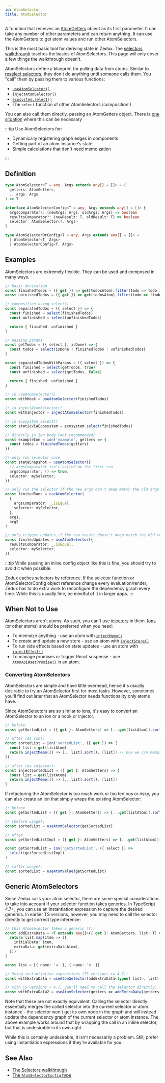 ```yaml
---
id: AtomSelector
title: AtomSelector
---
```


A function that receives an [AtomGetters](AtomGetters) object as its first parameter. It can take any number of other parameters and can return anything. It can use the AtomGetters to get atom values and run other AtomSelectors.

This is the most basic tool for deriving state in Zedux. The [selectors walkthrough](../../walkthrough/selectors) teaches the basics of AtomSelectors. This page will only cover a few things the walkthrough doesn't.

AtomSelectors define a blueprint for pulling data from atoms. Similar to [reselect selectors](https://github.com/reduxjs/reselect#api), they don't do anything until someone calls them. You "call" them by passing them to various functions:

- [`useAtomSelector()`](../hooks/useAtomSelector)
- [`injectAtomSelector()`](../injectors/injectAtomSelector)
- [`ecosystem.select()`](../classes/Ecosystem#select)
- The `select` function of other AtomSelectors (composition!)

You can also call them directly, passing an AtomGetters object. There is [one situation](#generic-atomselectors) where this can be necessary

:::tip
Use AtomSelectors for:

- Dynamically registering graph edges in components
- Getting part of an atom instance's state
- Simple calculations that don't need memoization

:::

## Definition

```ts
type AtomSelector<T = any, Args extends any[] = []> = (
  getters: AtomGetters,
  ...args: Args
) => T

interface AtomSelectorConfig<T = any, Args extends any[] = []> {
  argsComparator?: (newArgs: Args, oldArgs: Args) => boolean
  resultsComparator?: (newResult: T, oldResult: T) => boolean
  selector: AtomSelector<T, Args>
}

type AtomSelectorOrConfig<T = any, Args extends any[] = []> =
  | AtomSelector<T, Args>
  | AtomSelectorConfig<T, Args>
```

## Examples

AtomSelectors are extremely flexible. They can be used and composed in many ways.

```ts
// basic derivation
const finishedTodos = ({ get }) => get(todosAtom).filter(todo => todo.isDone)
const uninishedTodos = ({ get }) => get(todosAtom).filter(todo => !todo.isDone)

// composition using select()
const separatedTodos = ({ select }) => {
  const finished = select(finishedTodos)
  const unfinished = select(unfinishedTodos)

  return { finished, unfinished }
}

// passing params
const getTodos = ({ select }, isDone) => {
  const todos = select(isDone ? finishedTodos : unfinishedTodos)
}

const separatedTodosWithParams = ({ select }) => {
  const finished = select(getTodos, true)
  const unfinished = select(getTodos, false)

  return { finished, unfinished }
}

// in useAtomSelector()
const withHook = useAtomSelector(finishedTodos)

// in injectAtomSelector()
const withInjector = injectAtomSelector(finishedTodos)

// in ecosystem.select()
const staticViaEcosystem = ecosystem.select(finishedTodos)

// directly in ion body (not recommended)
const exampleIon = ion('example', getters => {
  const todos = finishedTodos(getters)
})

// only run selector once
const stateSnapshot = useAtomSelector({
  // argsComparator isn't called on the first run
  argsComparator: () => true,
  selector: mySelector,
})

// only run the selector if the new args don't deep match the old args
const limitedRuns = useAtomSelector(
  {
    argsComparator: _.isEqual,
    selector: mySelector,
  },
  arg1,
  arg2
)

// only trigger updates if the new result doesn't deep match the old result
const limitedUpdates = useAtomSelector({
  resultsComparator: _.isEqual,
  selector: mySelector,
})
```

:::tip
While passing an inline config object like this is fine, you should try to avoid it when possible.

Zedux caches selectors by reference. If the selector function or AtomSelectorConfig object reference change every evaluation/render, Zedux has to do extra work to reconfigure the dependency graph every time. While this is usually fine, be mindful of it in larger apps.
:::

## When Not to Use

AtomSelectors aren't atoms. As such, you can't use [injectors](../glossary#injector) in them. [Ions](../classes/Ion) (or other atoms) should be preferred when you need:

- To memoize anything - use an atom with [`injectMemo()`](../injectors/injectMemo)
- To create and update a new store - use an atom with [`injectStore()`](../injectors/injectStore)
- To run side effects based on state updates - use an atom with [`injectEffect()`](../injectors/injectEffect)
- To manage promises or trigger React suspense - use [`AtomApi#setPromise()`](../classes/AtomApi#setpromise) in an atom.

### Converting AtomSelectors

AtomSelectors are simple and have little overhead, hence it's usually desirable to try an AtomSelector first for most tasks. However, sometimes you'll find out later that an AtomSelector needs functionality only atoms have.

Since AtomSelectors are so similar to ions, it's easy to convert an AtomSelector to an ion or a hook or injector.

```ts
// before:
const getSortedList = ({ get }: AtomGetters) => [...get(listAtom)].sort()

// after (as ion):
const sortedList = ion('sortedList', ({ get }) => {
  const list = get(listAtom)
  return injectMemo(() => [...list].sort(), [list]) // now we can memoize!
})

// after (as injector):
const injectSortedList = ({ get }: AtomGetters) => {
  const list = get(listAtom)
  return injectMemo(() => [...list].sort(), [list])
}
```

If refactoring the AtomSelector is too much work or too tedious or risky, you can also create an ion that simply wraps the existing AtomSelector:

```ts
// before
const getSortedList = ({ get }: AtomGetters) => [...get(listAtom)].sort()

// (before usage):
const sortedList = useAtomSelector(getSortedList)

// after
const getSortedListImpl = ({ get }: AtomGetters) => [...get(listAtom)].sort()

const getSortedList = ion('getSortedList', ({ select }) =>
  select(getSortedListImpl)
)

// (after usage):
const sortedList = useAtomValue(getSortedList)
```

## Generic AtomSelectors

Since Zedux calls your atom selector, there are some special considerations to take into account if your selector function takes generics. In TypeScript 4.7+, you can use an instantiation expression to capture the desired generics. In earlier TS versions, however, you may need to call the selector directly to get correct type inference:

```ts
// this AtomSelector takes a generic (T):
const addExtraData = <T extends any[]>({ get }: AtomGetters, list: T) => {
  return list.map(item => ({
    initialData: item,
    extraData: get(extraDataAtom),
  }))
}

const list = [{ name: 'a' }, { name: 'b' }]

// Using instantiation expressions (TS versions >= 4.7):
const withExtraData = useAtomSelector(addExtraData<typeof list>, list)

// With TS versions < 4.7, you'll need to call the selector directly:
const withExtraData2 = useAtomSelector(getters => addExtraData(getters, list))
```

Note that these are not exactly equivalent. Calling the selector directly essentially merges the called selector into the current selector or atom instance - the selector won't get its own node in the graph and will instead update the dependency graph of the current selector or atom instance. The above example works around that by wrapping the call in an inline selector, but that is undesirable in its own right.

While this is certainly undesirable, it isn't necessarily a problem. Still, prefer using instantiation expressions if they're available for you.

## See Also

- [The Selectors walkthrough](../../walkthrough/selectors)
- [The `AtomSelectorConfig` type](AtomSelectorConfig)
